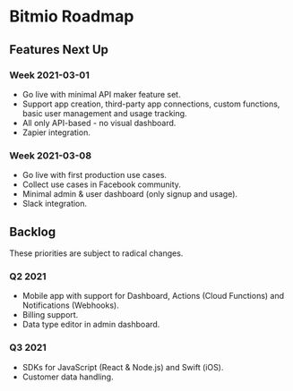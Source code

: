
# Bitmio Roadmap

## Features Next Up

### Week 2021-03-01

- Go live with minimal API maker feature set.
- Support app creation, third-party app connections, custom functions, basic user management and usage tracking.
- All only API-based - no visual dashboard.
- Zapier integration.

### Week 2021-03-08

- Go live with first production use cases.
- Collect use cases in Facebook community.
- Minimal admin & user dashboard (only signup and usage).
- Slack integration.

## Backlog

These priorities are subject to radical changes.

### Q2 2021

- Mobile app with support for Dashboard, Actions (Cloud Functions) and Notifications (Webhooks).
- Billing support.
- Data type editor in admin dashboard.

### Q3 2021

- SDKs for JavaScript (React & Node.js) and Swift (iOS).
- Customer data handling.
